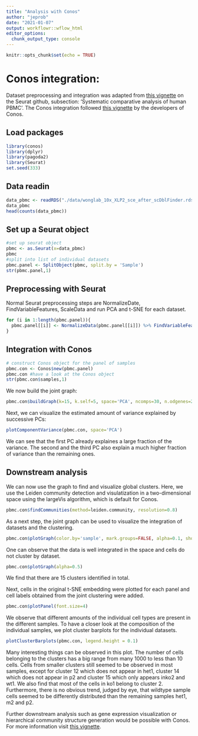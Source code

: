 ---
title: "Analysis with Conos"
author: "jeprob"
date: "2021-01-07"
output: workflowr::wflow_html
editor_options:
  chunk_output_type: console
---

```{r setup, include=FALSE}
knitr::opts_chunk$set(echo = TRUE)
```

# Conos integration: 
Dataset preprocessing and integration was adapted from [this vignette](http://htmlpreview.github.io/?https://github.com/satijalab/seurat-wrappers/blob/master/docs/conos.html) on the Seurat github, subsection: 'Systematic comparative analysis of human PBMC'. The Conos integration followed [this vignette](https://github.com/kharchenkolab/conos/blob/master/vignettes/walkthrough.md) by the developers of Conos. 


## Load packages
```{r echo=TRUE, message=FALSE, warning=FALSE}
library(conos)
library(dplyr)
library(pagoda2)
library(Seurat) 
set.seed(333)
```


## Data readin
```{r echo=TRUE, message=FALSE, warning=FALSE}
data_pbmc <- readRDS("./data/wonglab_10x_XLP2_sce_after_scDblFinder.rds")
data_pbmc
head(counts(data_pbmc))
```


## Set up a Seurat object 
```{r echo=TRUE, message=FALSE, warning=FALSE}
#set up seurat object
pbmc <- as.Seurat(x=data_pbmc)
pbmc
#split into list of individual datasets
pbmc.panel <- SplitObject(pbmc, split.by = 'Sample')
str(pbmc.panel,1)
```


## Preprocessing with Seurat
Normal Seurat preprocessing steps are NormalizeDate, FindVariableFeatures, ScaleData and run PCA and t-SNE for each dataset. 
```{r echo=TRUE, message=FALSE, warning=FALSE}
for (i in 1:length(pbmc.panel)){
  pbmc.panel[[i]] <- NormalizeData(pbmc.panel[[i]]) %>% FindVariableFeatures() %>% ScaleData() %>% RunPCA(verbose=FALSE) %>% RunTSNE(verbose=FALSE)
}
```

## Integration with Conos
```{r echo=TRUE, message=FALSE, warning=FALSE}
# construct Conos object for the panel of samples
pbmc.con <- Conos$new(pbmc.panel)
pbmc.con #have a look at the Conos object
str(pbmc.con$samples,1)
```


We now build the joint graph: 
```{r echo=TRUE, message=FALSE, warning=FALSE}
pbmc.con$buildGraph(k=15, k.self=5, space='PCA', ncomps=30, n.odgenes=2000, matching.method='mNN', metric='angular', score.component.variance=TRUE, verbose=TRUE)
```

Next, we can visualize the estimated amount of variance explained by successive PCs:
```{r echo=TRUE, message=FALSE, warning=FALSE}
plotComponentVariance(pbmc.con, space='PCA')
```
We can see that the first PC already explaines a large fraction of the variance. The second and the third PC also explain a much higher fraction of variance than the remaining ones. 


## Downstream analysis
We can now use the graph to find and visualize global clusters. Here, we use the Leiden community detection and visulatization in a two-dimensional space using the largeVis algorithm, which is default for Conos.
```{r echo=TRUE, message=FALSE, warning=FALSE}
pbmc.con$findCommunities(method=leiden.community, resolution=0.8)
```

As a next step, the joint graph can be used to visualize the integration of datasets and the clustering.
```{r message=FALSE, warning=FALSE}
pbmc.con$plotGraph(color.by='sample', mark.groups=FALSE, alpha=0.1, show.legend=TRUE)
```
One can observe that the data is well integrated in the space and cells do not cluster by dataset. 

```{r message=FALSE, warning=FALSE}
pbmc.con$plotGraph(alpha=0.5)
```
We find that there are 15 clusters identified in total. 

Next, cells in the original t-SNE embedding were plotted for each panel and cell labels obtained from the joint clustering were added.
```{r}
pbmc.con$plotPanel(font.size=4)
```
We observe that different amounts of the individual cell types are present in the different samples. To have a closer look at the composition of the individual samples, we plot cluster barplots for the individual datasets. 
```{r}
plotClusterBarplots(pbmc.con, legend.height = 0.1)
```
Many interesting things can be observed in this plot. The number of cells belonging to the clusters has a big range from many 1000 to less than 10 cells. Cells from smaller clusters still seemed to be observed in most samples, except for cluster 12 which does not appear in het1, cluster 14 which does not appear in p2 and cluster 15 which only appears inko2 and wt1. We also find that most of the cells in ko1 belong to cluster 2. Furthermore, there is no obvious trend, judged by eye, that wildtype sample cells seemed to be differently distributed than the remaining samples het1, m2 and p2. 

Further downstream analysis such as gene expression visualization or hierarchical community structure generation would be possible with Conos. For more information visit [this vignette](https://github.com/kharchenkolab/conos/blob/master/vignettes/walkthrough.md).
